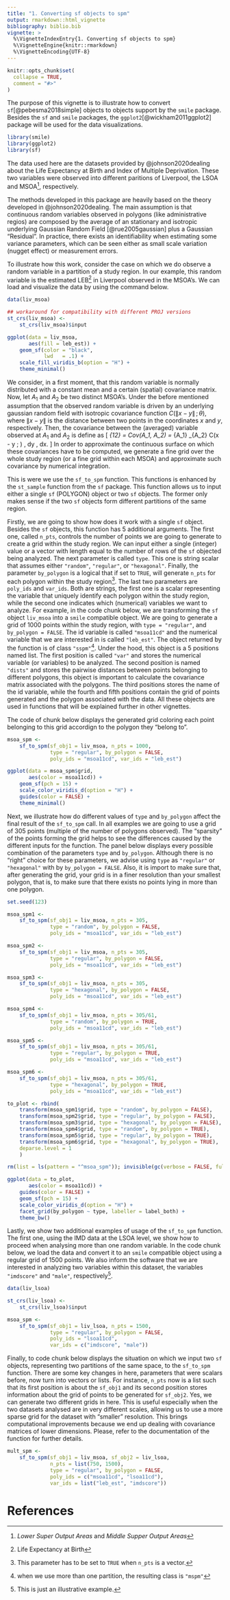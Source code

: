 ```yaml
---
title: "1. Converting sf objects to spm"
output: rmarkdown::html_vignette
bibliography: biblio.bib
vignette: >
  %\VignetteIndexEntry{1. Converting sf objects to spm}
  %\VignetteEngine{knitr::rmarkdown}
  %\VignetteEncoding{UTF-8}
---
```


```r
knitr::opts_chunk$set(
  collapse = TRUE,
  comment = "#>"
)
```

The purpose of this vignette is to illustrate how to convert
`sf`[@pebesma2018simple] objects to objects support by the `smile`
package. Besides the `sf` and `smile` packages, the
`ggplot2`[@wickham2011ggplot2] package will be used for the data visualizations.

```r
library(smile)
library(ggplot2)
library(sf)
```

The data used here are the datasets provided by @johnson2020dealing about the
Life Expectancy at Birth and Index of Multiple Deprivation. These two variables
were observed into different paritions of Liverpool, the LSOA and MSOA^[_Lower
Super Output Areas_ and _Middle Supper Output Areas_],
respectively.  

The methods developed in this package are heavily based on the theory developed
in @johnson2020dealing. The main assumption is that continuous random variables
observed in polygons (like administrative regios) are composed by the average of
an stationary and isotropic underlying Gaussian Random Field [@rue2005gaussian]
plus a Gaussian "Residual". In practice, there exists an identifiability when
estimating some variance parameters, which can be seen either as small scale
variation (nugget effect) or measurement errors.  

To illustrate how this work, consider the case on which we do observe a random
variable in a partition of a study region. In our example, this random variable
is the estimated LEB^[Life Expectancy at Birth] in Liverpool observed in the
MSOA's. We can load and visualize the data by using the command below.
```R
data(liv_msoa)

## workaround for compatibility with different PROJ versions
st_crs(liv_msoa) <-
    st_crs(liv_msoa)$input

ggplot(data = liv_msoa,
       aes(fill = leb_est)) +
    geom_sf(color = "black",
            lwd   = .1) +
    scale_fill_viridis_b(option = "H") +
    theme_minimal()
```

We consider, in a first moment, that this random variable is normally
distributed with a constant mean and a certain (spatial) covariance matrix. Now,
let $A_1$ and $A_2$ be two distinct MSOA's. Under the before mentioned
assumption that the observed random variable is driven by an underlying gaussian
random field with isotropic covariance function $C(\lVert x - y \rVert
\, ; \, \theta)$, where $\lVert x - y \rVert$ is the distance between two points
in the coordinates $x$ and $y$, respectively. Then, the covariance
between the (averaged) variable observed at $A_1$ and $A_2$ is define as
\[
\Sigma_{12} = Cov(A_1, A_2) = \frac{1}{\lvert A_1 \rvert \lvert A_2 \rvert}
\int_{A_1} \int_{A_2} C(\lVert x - y \rVert; \theta) \, dy \, dx.
\]
In order to approximate the continuous surface on which these covariances have
to be computed, we generate a fine grid over the whole study region (or a fine
grid within each MSOA) and approximate such covariance by numerical integration.  

This is were we use the `sf_to_spm` function. This functions is enhanced by the
`st_sample` function from the `sf` package. This function allows us to input
either a single `sf` (POLYGON) object or two `sf` objects. The former only makes
sense if the two `sf` objects form different partitions of the same region.  

Firstly, we are going to show how does it work with a single `sf`
object. Besides the `sf` objects, this function has 5 additional arguments. The
first one, called `n_pts`, controls the number of points we are going to
generate to create a grid within the study region. We can input either a single
(integer) value or a vector with length equal to the number of rows of the `sf`
objected being analyzed. The next parameter is called `type`. This one is string
scalar that assumes either `"random"`, `"regular"`, or `"hexagonal"`. Finally,
the parameter `by_polygon` is a logical that if set to `TRUE`, will generate
`n_pts` for each polygon within the study region^[This parameter has to be set
to `TRUE` when `n_pts` is a vector.]. The last two parameters are `poly_ids` and
`var_ids`. Both are strings, the first one is a scalar representing the variable
that uniquely identify each polygon within the study region, while the second
one indicates which (numerical) variables we want to analyze. For example, in
the code chunk below, we are transforming the `sf` object `liv_msoa` into a
`smile` compatible object. We are going to generate a grid of 1000 points
within the study region, with `type = "regular"`, and `by_polygon = FALSE`. The
id variable is called `"msoa11cd"` and the numerical variable that we are
interested in is called `"leb_est"`. The object returned by the function is of
class `"sspm"`^[when we use more than one partition, the resulting class is
`"mspm"`]. Under the hood, this object is a 5 positions named list. The first
position is called `"var"` and stores the numerical variable (or variables) to
be analyzed. The second position is named `"dists"` and stores the pairwise
distances between points belonging to different polygons, this object is
important to calculate the covariance matrix associated with the polygons. The
third positions stores the name of the id variable, while the fourth and fifth
positions contain the grid of points generated and the polygon associated with
the data. All these objects are used in functions that will be explained further
in other vignettes.  

The code of chunk below displays the generated grid coloring each point
belonging to this grid accordign to the polygon they "belong to".
```R
msoa_spm <-
    sf_to_spm(sf_obj1 = liv_msoa, n_pts = 1000,
              type = "regular", by_polygon = FALSE,
              poly_ids = "msoa11cd", var_ids = "leb_est")

ggplot(data = msoa_spm$grid,
       aes(color = msoa11cd)) +
    geom_sf(pch = 15) +
    scale_color_viridis_d(option = "H") +
    guides(color = FALSE) +
    theme_minimal()
```

Next, we illustrate how do different values of `type` and `by_polygon` affect
the final result of the `sf_to_spm` call. In all examples we are going to use a
grid of 305 points (multiple of the number of polygons observed). The "sparsity"
of the points forming the grid helps to see the differences caused by the
different inputs for the function. The panel below displays every possible
combination of the parameters `type` and `by_polygon`. Although there is no
"right" choice for these parameters, we advise using `type` as `"regular"` or
`"hexagonal"` with by `by_polygon = FALSE`. Also, it is import to make sure
that, after generating the grid, your grid is in a finer resolution than your
smallest polygon, that is, to make sure that there exists no points lying in
more than one polygon.
```R
set.seed(123)

msoa_spm1 <-
    sf_to_spm(sf_obj1 = liv_msoa, n_pts = 305,
              type = "random", by_polygon = FALSE,
              poly_ids = "msoa11cd", var_ids = "leb_est")

msoa_spm2 <-
    sf_to_spm(sf_obj1 = liv_msoa, n_pts = 305,
              type = "regular", by_polygon = FALSE,
              poly_ids = "msoa11cd", var_ids = "leb_est")

msoa_spm3 <-
    sf_to_spm(sf_obj1 = liv_msoa, n_pts = 305,
              type = "hexagonal", by_polygon = FALSE,
              poly_ids = "msoa11cd", var_ids = "leb_est")

msoa_spm4 <-
    sf_to_spm(sf_obj1 = liv_msoa, n_pts = 305/61,
              type = "random", by_polygon = TRUE,
              poly_ids = "msoa11cd", var_ids = "leb_est")

msoa_spm5 <-
    sf_to_spm(sf_obj1 = liv_msoa, n_pts = 305/61,
              type = "regular", by_polygon = TRUE,
              poly_ids = "msoa11cd", var_ids = "leb_est")

msoa_spm6 <-
    sf_to_spm(sf_obj1 = liv_msoa, n_pts = 305/61,
              type = "hexagonal", by_polygon = TRUE,
              poly_ids = "msoa11cd", var_ids = "leb_est")

to_plot <- rbind(
    transform(msoa_spm1$grid, type = "random", by_polygon = FALSE),
    transform(msoa_spm2$grid, type = "regular", by_polygon = FALSE),
    transform(msoa_spm3$grid, type = "hexagonal", by_polygon = FALSE),
    transform(msoa_spm4$grid, type = "random", by_polygon = TRUE),
    transform(msoa_spm5$grid, type = "regular", by_polygon = TRUE),
    transform(msoa_spm6$grid, type = "hexagonal", by_polygon = TRUE),
    deparse.level = 1
    )

rm(list = ls(pattern = "^msoa_spm")); invisible(gc(verbose = FALSE, full = TRUE))

ggplot(data = to_plot,
       aes(color = msoa11cd)) +
    guides(color = FALSE) +
    geom_sf(pch = 15) +
    scale_color_viridis_d(option = "H") +
    facet_grid(by_polygon ~ type, labeller = label_both) +
    theme_bw()
```

Lastly, we show two additional examples of usage of the `sf_to_spm`
function. The first one, using the IMD data at the LSOA level, we show how to
proceed when analysing more than one random variable. In the code chunk below,
we load the data and convert it to an `smile` compatible object using a
regular grid of 1500 points. We also inform the software that we are interested
in analyzing two variables within this dataset, the variables `"imdscore"` and
`"male"`, respectively^[This is just an illustrative example.].
```R
data(liv_lsoa)

st_crs(liv_lsoa) <-
    st_crs(liv_lsoa)$input

msoa_spm <-
    sf_to_spm(sf_obj1 = liv_lsoa, n_pts = 1500,
              type = "regular", by_polygon = FALSE,
              poly_ids = "lsoa11cd",
              var_ids = c("imdscore", "male"))
```

Finally, to code chunk below displays the situation on which we input two `sf`
objects, representing two partitions of the same space, to the `sf_to_spm`
function. There are some key changes in here, parameters that were scalars
before, now turn into vectors or lists. For instance, `n_pts` now is a list such
that its first position is about the `sf_obj1` and its second position stores
information about the grid of points to be generated for `sf_obj2`. Yes, we can
generate two different grids in here. This is useful especially when the two
datasets analysed are in very different scales, allowing us to use a more sparse
grid for the dataset with "smaller" resolution. This brings computational
improvements because we end up dealing with covariance matrices of lower
dimensions. Please, refer to the documentation of the function for further
details.
```R
mult_spm <-
    sf_to_spm(sf_obj1 = liv_msoa, sf_obj2 = liv_lsoa,
              n_pts = list(750, 1500),
              type = "regular", by_polygon = FALSE,
              poly_ids = c("msoa11cd", "lsoa11cd"),
              var_ids = list("leb_est", "imdscore"))
```

# References
